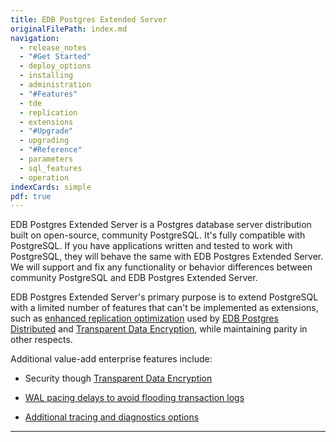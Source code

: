 ```yaml
---
title: EDB Postgres Extended Server
originalFilePath: index.md
navigation: 
  - release_notes
  - "#Get Started"
  - deploy_options
  - installing
  - administration
  - "#Features"
  - tde
  - replication
  - extensions
  - "#Upgrade"
  - upgrading
  - "#Reference"
  - parameters
  - sql_features
  - operation
indexCards: simple
pdf: true
---
```


EDB Postgres Extended Server is a Postgres database server distribution built on open-source, community PostgreSQL. It's fully compatible with PostgreSQL. If you have applications written and tested to work with PostgreSQL, they will behave the same with EDB Postgres Extended Server. We will support and fix any functionality or behavior differences between community PostgreSQL and EDB Postgres Extended Server. 

EDB Postgres Extended Server's primary purpose is to extend PostgreSQL with a limited number of features that can't be implemented as extensions, such as [enhanced replication optimization](replication) used by [EDB Postgres Distributed](/pgd/latest/) and [Transparent Data Encryption](/tde/latest/), while maintaining parity in other respects. 

Additional value-add enterprise features include:
- Security though [Transparent Data Encryption](/tde/latest/)

- [WAL pacing delays to avoid flooding transaction logs](./operation/#avoid-flooding-transaction-logs)
- [Additional tracing and diagnostics options](./operation/#additional-tracing-and-diagnostics-options)

---
